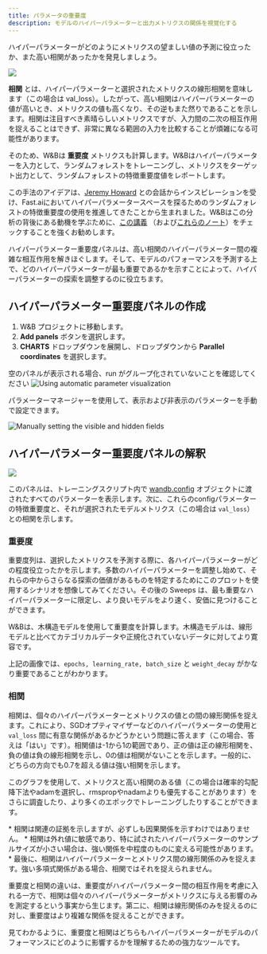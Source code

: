 ```yaml
---
title: パラメータの重要度
description: モデルのハイパーパラメーターと出力メトリクスの関係を視覚化する
---
```


ハイパーパラメーターがどのようにメトリクスの望ましい値の予測に役立ったか、また高い相関があったかを発見しましょう。

<Frame>
    <img src="/images/general/parameter-importance-1.png"  />
</Frame>

**相関** とは、ハイパーパラメーターと選択されたメトリクスの線形相関を意味します（この場合は val_loss）。したがって、高い相関はハイパーパラメーターの値が高いとき、メトリクスの値も高くなり、その逆もまた然りであることを示します。相関は注目すべき素晴らしいメトリクスですが、入力間の二次の相互作用を捉えることはできず、非常に異なる範囲の入力を比較することが煩雑になる可能性があります。

そのため、W&Bは **重要度** メトリクスも計算します。W&Bはハイパーパラメーターを入力として、ランダムフォレストをトレーニングし、メトリクスをターゲット出力として、ランダムフォレストの特徴重要度値をレポートします。

この手法のアイデアは、[Jeremy Howard](https://twitter.com/jeremyphoward) との会話からインスピレーションを受け、Fast.aiにおいてハイパーパラメータースペースを探るためのランダムフォレストの特徴重要度の使用を推進してきたことから生まれました。W&Bはこの分析の背後にある動機を学ぶために、[この講義](http://course18.fast.ai/lessonsml1/lesson4.html) （および[これらのノート](https://forums.fast.ai/t/wiki-lesson-thread-lesson-4/7540)）をチェックすることを強くお勧めします。

ハイパーパラメーター重要度パネルは、高い相関のハイパーパラメーター間の複雑な相互作用を解きほぐします。そして、モデルのパフォーマンスを予測する上で、どのハイパーパラメーターが最も重要であるかを示すことによって、ハイパーパラメーターの探索を調整するのに役立ちます。

## ハイパーパラメーター重要度パネルの作成

1. W&B プロジェクトに移動します。
2. **Add panels** ボタンを選択します。
3. **CHARTS** ドロップダウンを展開し、ドロップダウンから **Parallel coordinates** を選択します。

<Note>
空のパネルが表示される場合、run がグループ化されていないことを確認してください
</Note>

<Frame>
    <img src="/images/app_ui/hyperparameter_importance_panel.gif" alt="Using automatic parameter visualization"  />
</Frame>

パラメーターマネージャーを使用して、表示および非表示のパラメーターを手動で設定できます。

<Frame>
    <img src="/images/app_ui/hyperparameter_importance_panel_manual.gif" alt="Manually setting the visible and hidden fields"  />
</Frame>

## ハイパーパラメーター重要度パネルの解釈

<Frame>
    <img src="/images/general/parameter-importance-4.png"  />
</Frame>

このパネルは、トレーニングスクリプト内で [wandb.config](/ja/models/track/config/) オブジェクトに渡されたすべてのパラメーターを表示します。次に、これらのconfigパラメーターの特徴重要度と、それが選択されたモデルメトリクス（この場合は `val_loss`）との相関を示します。

### 重要度

重要度列は、選択したメトリクスを予測する際に、各ハイパーパラメーターがどの程度役立ったかを示します。多数のハイパーパラメーターを調整し始めて、それらの中からさらなる探索の価値があるものを特定するためにこのプロットを使用するシナリオを想像してみてください。その後の Sweeps は、最も重要なハイパーパラメーターに限定し、より良いモデルをより速く、安価に見つけることができます。

<Note>
W&Bは、木構造モデルを使用して重要度を計算します。木構造モデルは、線形モデルと比べてカテゴリカルデータや正規化されていないデータに対してより寛容です。
</Note>

上記の画像では、`epochs, learning_rate, batch_size` と `weight_decay` がかなり重要であることがわかります。

### 相関

相関は、個々のハイパーパラメーターとメトリクスの値との間の線形関係を捉えます。これにより、SGDオプティマイザーなどのハイパーパラメーターの使用と `val_loss` 間に有意な関係があるかどうかという問題に答えます（この場合、答えは「はい」です）。相関値は-1から1の範囲であり、正の値は正の線形相関を、負の値は負の線形相関を示し、0の値は相関がないことを示します。一般的に、どちらの方向でも0.7を超える値は強い相関を示します。

このグラフを使用して、メトリクスと高い相関のある値（この場合は確率的勾配降下法やadamを選択し、rmspropやnadamよりも優先することがあります）をさらに調査したり、より多くのエポックでトレーニングしたりすることができます。

<Note>
* 相関は関連の証拠を示しますが、必ずしも因果関係を示すわけではありません。
* 相関は外れ値に敏感であり、特に試されたハイパーパラメーターのサンプルサイズが小さい場合は、強い関係を中程度のものに変える可能性があります。
* 最後に、相関はハイパーパラメーターとメトリクス間の線形関係のみを捉えます。強い多項式関係がある場合、相関ではそれを捉えられません。
</Note>

重要度と相関の違いは、重要度がハイパーパラメーター間の相互作用を考慮に入れる一方で、相関は個々のハイパーパラメーターがメトリクスに与える影響のみを測定するという事実から生じます。第二に、相関は線形関係のみを捉えるのに対し、重要度はより複雑な関係を捉えることができます。

見てわかるように、重要度と相関はどちらもハイパーパラメーターがモデルのパフォーマンスにどのように影響するかを理解するための強力なツールです。